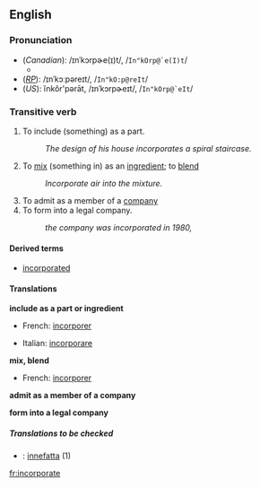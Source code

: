 ==English==

===Pronunciation===
*(''Canadian''): /ɪnˈkɔrpɚe(ɪ)t/, /<tt>In"kOrp@`e(I)t</tt>/
**{{audio|en-ca-incorporate.ogg|Audio (CA)}}
*(''[[RP]]''): /ɪnˈkɔːpəreɪt/, /<tt>In"kO:p@reIt</tt>/
*(''US''): ĭnkôr'pərāt, /ɪnˈkɔrpɚeɪt/, /<tt>In"kOrp@`eIt</tt>/

===Transitive verb===
{{en-infl-reg-other-e|incorporat|e}}

#To include (something) as a part.
#:''The design of his house incorporates a spiral staircase.''
#To [[mix]] (something in) as an  [[ingredient]]; to [[blend]]
#:''Incorporate air into the mixture.''
#To admit as a member of a [[company]]
#To form into a legal company.
#:''the company was incorporated in 1980,''

====Derived terms====
*[[incorporated]]<!--adjective-->

====Translations====

'''include as a part or ingredient'''
{{top}}
*French: [[incorporer]]
{{mid}}
*Italian: [[incorporare]]
{{bottom}}

'''mix, blend'''
{{top}}
*French: [[incorporer]]
{{mid}}
{{bottom}}

'''admit as a member of a company'''
{{top}}
{{mid}}
{{bottom}}

'''form into a legal company'''
{{top}}
{{mid}}
{{bottom}}

=====Translations to be checked=====
<!--Remove this section once all of the translations below have been moved into the tables above.-->
{{checktrans}}

*{{ttbc|Swedish}}: [[innefatta]] (1)
[[fr:incorporate]]
